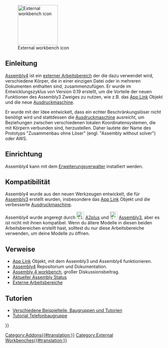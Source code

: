 <languages/>

[[Image:Assembly4_workbench_icon.svg|thumb|128px|External workbench icon]]

<span id="Introduction"></span>
== Einleitung ==

{{TOCright}}

[[Assembly4_Workbench/de|Assembly4]] ist ein [[external_workbenches/de|externer Arbeitsbereich]] der die dazu verwendet wird, verschiedene Körper, die in einer einzigen Datei oder in mehreren Dokumenten enthalten sind, zusammenzufügen. Er wurde im Entwicklungszyklus von Version 0.19 erstellt, um die Vorteile der neuen Funktionen des Assembly3 Zweiges zu nutzen, wie z.B. das [[App_Link/de|App Link]] Objekt und die neue [[expressions/de|Ausdruckmaschine]].

Er wurde mit der Idee entwickelt, dass ein echter Beschränkungslöser nicht benötigt wird und stattdessen die [[expressions|Ausdruckmaschine]] ausreicht, um Beziehungen zwischen verschiedenen lokalen Koordinatensystemen, die mit Körpern verbunden sind, herzustellen. Daher lautete der Name des Prototyps "Zusammenbau ohne Löser" (engl. "Assembly without solver") oder AWS.

<span id="Installation"></span>
==Einrichtung==

Assembly4 kann mit dem [[Std_AddonMgr/de|Erweiterungsverwalter]] installiert werden.

<span id="Compatibility"></span>
== Kompatibilität ==

Assembly4 wurde aus den neuen Werkzeugen entwickelt, die für [[Assembly3_Workbench/de|Assembly3]] erstellt wurden, insbesondere das [[App_Link/de|App Link]] Objekt und die verbesserte [[expressions/de|Ausdruckmaschine]].

Assembly4 wurde angeregt durch [[File:A2p_workbench.svg|24px]] [[A2plus_Workbench/de|A2plus]] und [[File:Assembly3_workbench_icon.svg|24px]] [[Assembly3_Workbench/de|Assembly3]], aber es ist nicht mit ihnen kompatibel. Wenn du ältere Modelle in diesen beiden Arbeitsbereichen erstellt hast, solltest du nur diese Arbeitsbereiche verwenden, um deine Modelle zu öffnen.

<span id="Links"></span>
== Verweise ==

* [[App_Link/de|App Link]] Objekt, mit dem Assembly3 und Assembly4 funktionieren.
* [https://github.com/Zolko-123/FreeCAD_Assembly4 Assembly4] Repositorium und Dokumentation.
* [https://forum.freecadweb.org/viewtopic.php?f=20&t=34806 Assembly 4 workbench], großer Diskussionsbeitrag.
* [https://forum.freecadweb.org/viewtopic.php?f=20&t=34583 Aktueller Assembly Status]
* [[External_workbenches/de|Externe Arbeitsbereiche]]

<span id="Tutorials"></span>
== Tutorien ==

*[https://github.com/Zolko-123/FreeCAD_Examples Verschiedene Beispielteile, Baugruppen und Tutorien]
*[https://github.com/thermalling/FreeCADAsm4_TutorialSubassembly/ Tutorial Telefonbaugruppe]

{{Userdocnavi{{#translation:}}}}
[[Category:Addons{{#translation:}}]]
[[Category:External Workbenches{{#translation:}}]]